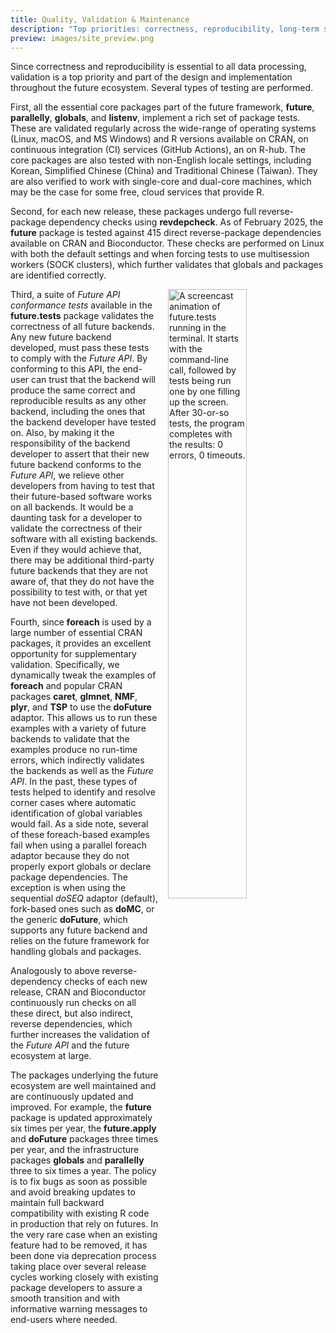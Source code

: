 ```yaml
---
title: Quality, Validation & Maintenance
description: "Top priorities: correctness, reproducibility, long-term stability, and trust"
preview: images/site_preview.png
---
```


Since correctness and reproducibility is essential to all data
processing, validation is a top priority and part of the design and
implementation throughout the future ecosystem.  Several types of
testing are performed.

First, all the essential core packages part of the future framework,
**future**, **parallelly**, **globals**, and **listenv**, implement a
rich set of package tests.  These are validated regularly across the
wide-range of operating systems (Linux, macOS, and MS Windows) and R
versions available on CRAN, on continuous integration (CI) services
(GitHub Actions), an on R-hub. The core packages are also tested with
non-English locale settings, including Korean, Simplified Chinese
(China) and Traditional Chinese (Taiwan). They are also verified to
work with single-core and dual-core machines, which may be the case
for some free, cloud services that provide R.

Second, for each new release, these packages undergo full
reverse-package dependency checks
using **revdepcheck**.  As of February 2025,
the **future** package is tested against 415 direct reverse-package
dependencies available on CRAN and Bioconductor.  These checks are
performed on Linux with both the default settings and when forcing
tests to use multisession workers (SOCK clusters), which further
validates that globals and packages are identified correctly.

<div>
<img src="images/future.tests-screencast.gif" alt="A screencast
animation of future.tests running in the terminal. It starts with the
command-line call, followed by tests being run one by one filling up
the screen. After 30-or-so tests, the program completes with the
results: 0 errors, 0 timeouts." style="width: 50%; padding-left: 2ex;
padding-bottom: 1ex; float: right;"/>
Third, a suite of _Future API conformance tests_ available in the
**future.tests** package validates the correctness of all future
backends.  Any new future backend developed, must pass these tests to
comply with the _Future API_.  By conforming to this API, the end-user
can trust that the backend will produce the same correct and
reproducible results as any other backend, including the ones that the
backend developer have tested on.  Also, by making it the
responsibility of the backend developer to assert that their new
future backend conforms to the _Future API_, we relieve other
developers from having to test that their future-based software works
on all backends.  It would be a daunting task for a developer to
validate the correctness of their software with all existing
backends. Even if they would achieve that, there may be additional
third-party future backends that they are not aware of, that they do
not have the possibility to test with, or that yet have not been
developed.
</div>

Fourth, since **foreach** is used by a large number of essential
CRAN packages, it provides an excellent opportunity for supplementary
validation. Specifically, we dynamically tweak the examples of
**foreach** and popular CRAN packages **caret**,
**glmnet**, **NMF**, **plyr**, and **TSP** to use
the **doFuture** adaptor.  This allows us
to run these examples with a variety of future backends to validate
that the examples produce no run-time errors, which indirectly
validates the backends as well as the _Future API_.  In the past,
these types of tests helped to identify and resolve corner cases where
automatic identification of global variables would fail.  As a side
note, several of these foreach-based examples fail when using a
parallel foreach adaptor because they do not properly export globals
or declare package dependencies.  The exception is when using the
sequential
_doSEQ_ adaptor (default), fork-based ones such as **doMC**, or
the generic **doFuture**, which supports any future backend and
relies on the future framework for handling globals and
packages.

Analogously to above reverse-dependency checks of each new release,
CRAN and Bioconductor continuously run checks on all these direct, but
also indirect, reverse dependencies, which further increases the
validation of the _Future API_ and the future ecosystem at large.

The packages underlying the future ecosystem are well maintained and
are continuously updated and improved.  For example, the **future**
package is updated approximately six times per year, the
**future.apply** and **doFuture** packages three times per year, and
the infrastructure packages **globals** and **parallelly** three to
six times a year.  The policy is to fix bugs as soon as possible and
avoid breaking updates to maintain full backward compatibility with
existing R code in production that rely on futures.  In the very rare
case when an existing feature had to be removed, it has been done via
deprecation process taking place over several release cycles working
closely with existing package developers to assure a smooth transition
and with informative warning messages to end-users where needed.
